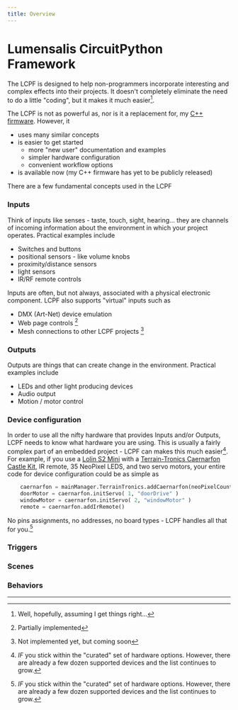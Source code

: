 ```yaml
---
title: Overview
---
```

# Lumensalis CircuitPython Framework

The LCPF is designed to help non-programmers incorporate interesting and
complex effects into their projects.  It doesn't completely eliminate the
need to do a little "coding", but it makes it much easier[^1].  

The LCPF is not as powerful as, nor is it a replacement for,
 my [C++ firmware](../LCPPF/LCPPF.mdx).  However, it
  - uses many similar concepts
  - is easier to get started
    - more "new user" documentation and examples
    - simpler hardware configuration
    - convenient workflow options
  - is available now (my C++ firmware has yet to be publicly released)

There are a few fundamental concepts used in the LCPF 

### Inputs

Think of inputs like senses - taste, touch, sight, hearing... they are 
channels of incoming information about the environment in which your 
project operates.  Practical examples include
  - Switches and buttons
  - positional sensors - like volume knobs
  - proximity/distance sensors
  - light sensors
  - IR/RF remote controls

Inputs are often, but not always, associated with a physical electronic 
component.  LCPF also supports "virtual" inputs such as
  - DMX (Art-Net) device emulation
  - Web page controls [^2]
  - Mesh connections to other LCPF projects [^3]


### Outputs

Outputs are things that can create change in the environment.   Practical examples include
  - LEDs and other light producing devices
  - Audio output
  - Motion / motor control

### Device configuration

In order to use all the nifty hardware that provides Inputs and/or Outputs, 
LCPF needs to know what hardware you are using.  This is usually a fairly
complex part of an embedded project - LCPF can makes this much easier[^5].  For example, if you
use a [Lolin S2 Mini](https://www.wemos.cc/en/latest/s2/s2_mini.html) with a 
[Terrain-Tronics Caernarfon Castle Kit](https://www.tindie.com/products/terraintronics/caernarfon-castle-kit/), 
 IR remote,  35 NeoPixel LEDS, and two servo motors,  your entire code for device configuration could be
as simple as 
```python 
    caernarfon = mainManager.TerrainTronics.addCaernarfon(neoPixelCount=35)
    doorMotor = caernarfon.initServo( 1, "doorDrive" )
    windowMotor = caernarfon.initServo( 2, "windowMotor" )
    remote = caernarfon.addIrRemote()
```
No pins assignments, no addresses, no board types - LCPF handles all that for you.[^5]

### Triggers

### Scenes

### Behaviors

---

[^1]: Well, hopefully, assuming I get things right...
[^2]: Partially implemented
[^3]: Not implemented yet, but coming soon
[^3]: Currently supported controllers include Lolin S2 Mini, Lolin S3 Mini, and the Lilygo T-OI Plus
[^5]: _IF_ you  stick within the "curated" set of hardware options.  However, there are already a few dozen supported devices and the list continues to grow.  
